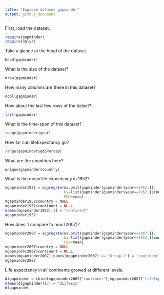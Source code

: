 ```yaml
---
title: "Explore dataset gapminder"
output: github_document
---
```

First, load the dataset.
```r
require(gapminder)
require(dplyr)
```
Take a glance at the head of the dataset.
```r
head(gapminder)
```
What is the size of the dataset?
```r
nrow(gapminder)
```
How many columns are there in this dataset?
```r
ncol(gapminder)
```
How about the last few rows of the datset?
```r
tail(gapminder)
```
What is the time-span of this dataset?
```r
range(gapminder$year)
```
How far can lifeExpectancy go?
```r
range(gapminder$gdpPercap)
```
What are the countries here?
```r
unique(gapminder$country)
```
What is the mean life expectancy in 1952?
```r
mgapminder1952 = aggregate(na.omit(gapminder[gapminder$year==1952,]),
                           by=list(gapminder[gapminder$year==1952,]$continent),
                           FUN=mean)
mgapminder1952$country = NULL
mgapminder1952$continent = NULL
names(mgapminder1952)[1] = "continent"
mgapminder1952
```
How does it compare to now (2007)?
```r
mgapminder2007 = aggregate(na.omit(gapminder[gapminder$year==2007,]), 
                           by=list(gapminder[gapminder$year==1952,]$continent), 
                           FUN=mean)
mgapminder2007$country = NULL
mgapminder2007$continent = NULL
names(mgapminder2007)[names(mgapminder2007) == "Group.1"] = "continent"
mgapminder2007
```
Life expectancy in all continents growed at different levels.
```r
dlgapminder = cbind(mgapminder2007["continent"],mgapminder2007["lifeExp"]-mgapminder1952["lifeExp"])
names(dlgapminder)[2] = "dLifeExp"
dlgapminder
```
